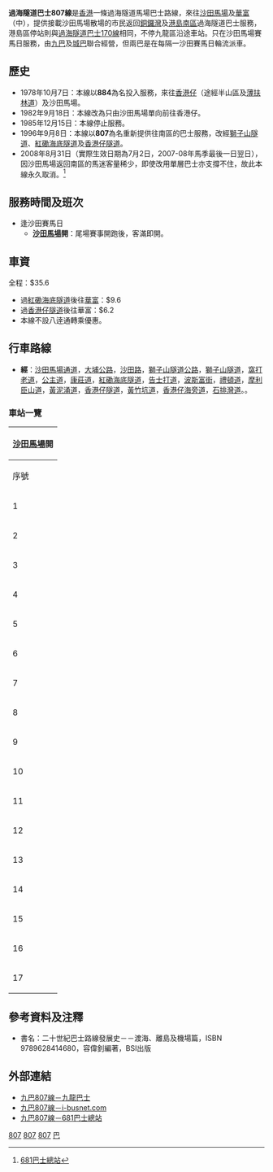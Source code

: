 {{公共汽車路線資訊
|路線名稱=過海隧道巴士807線 
|外文名稱=Cross Harbor Tunnel Route 807
|圖像尺寸=
|經營者=九龍巴士
|經營者二=城巴
|所屬車廠=
|路線用車=
|路綫資訊=
|起點站= [[沙田馬場|沙田馬場]]
|途經地點= [[沙田路_(香港)|沙田路]]、[[獅子山隧道|獅子山隧道]]、 [[紅磡海底隧道|紅磡海底隧道]]、[[香港仔隧道|香港仔隧道]]、[[黃竹坑道|黃竹坑道]]、[[香港仔海旁道|香港仔海旁道]]、[[華富道|華富道]]
|去程途經地點=
|回程途經地點=
|終點站= [[華富邨|華富（中）]]
|路線性質=
|全程行駛里程=
|單程行駛里程=25.4公里
|全程行車時間=
|單程行車時間= 45分鐘
|服務時間=
|起點站服務時間=尾場賽事開跑後，<br/>客滿即開<br/>（只於沙田賽馬日服務）
|終點站服務時間=不設回程
|班次頻率=客滿即開
|全程收費=$35.6
|分段收費站點=
|去程分段收費站點=過[[紅隧|紅隧]]後往[[華富邨|華富]]：$9.6<br/> 過[[香港仔隧道|香港仔隧道]]後往華富：$6.2
|回程分段收費站點=不設回程
|服務時間以外替代路線=
|主要競爭交通=[[港鐵|港鐵]]
|備註=
}}

'''過海隧道巴士807線'''是[[香港|香港]]一條過海隧道馬場巴士路線，來往[[沙田馬場|沙田馬場]]及[[華富邨|華富]]（中），提供接載沙田馬場散場的市民返回[[銅鑼灣|銅鑼灣]]及[[港島|港島]][[南區_(香港)|南區]]過海隧道巴士服務，港島區停站則與[[過海隧道巴士170線|過海隧道巴士170線]]相同，不停九龍區沿途車站。只在沙田馬場賽馬日服務，由[[九巴|九巴]]及[[城巴|城巴]]聯合經營，但兩巴是在每隔一沙田賽馬日輪流派車。

==歷史==
*1978年10月7日：本線以'''884'''為名投入服務，來往[[香港仔|香港仔]]（途經半山區及[[薄扶林道|薄扶林道]]）及沙田馬場。
*1982年9月18日：本線改為只由沙田馬場單向前往香港仔。
*1985年12月15日：本線停止服務。
*1996年9月8日：本線以'''807'''為名重新提供往南區的巴士服務，改經[[獅子山隧道|獅子山隧道]]、[[紅磡海底隧道|紅磡海底隧道]]及[[香港仔隧道|香港仔隧道]]。
*2008年8月31日（實際生效日期為7月2日，2007-08年馬季最後一日翌日），因沙田馬場返回南區的馬迷客量稀少，即使改用單層巴士亦支撐不住，故此本線永久取消。<ref>[http://www.681busterminal.com/807.html 681巴士總站]</ref>

==服務時間及班次==
*逢沙田賽馬日
**'''[[沙田馬場|沙田馬場]]開'''：尾場賽事開跑後，客滿即開。

==車資==
;全程：$35.6
*過[[紅磡海底隧道|紅磡海底隧道]]後往[[華富邨|華富]]：$9.6
*過[[香港仔隧道|香港仔隧道]]後往華富：$6.2
*本線不設八逹通轉乘優惠。

==行車路線==
*'''經'''：[[沙田馬場通道|沙田馬場通道]]，[[大埔公路|大埔公路]]，[[沙田路_(香港)|沙田路]]，[[獅子山隧道公路|獅子山隧道公路]]，[[獅子山隧道|獅子山隧道]]，[[窩打老道|窩打老道]]，[[公主道|公主道]]，[[康莊道|康莊道]]，[[紅磡海底隧道|紅磡海底隧道]]，[[告士打道|告士打道]]，[[波斯富街|波斯富街]]，[[禮頓道|禮頓道]]，[[摩利臣山道|摩利臣山道]]，[[黃泥涌道|黃泥涌道]]，[[香港仔隧道|香港仔隧道]]，[[黃竹坑道|黃竹坑道]]，[[香港仔海旁道|香港仔海旁道]]，[[石排灣道|石排灣道]]。。

===車站一覽===
{| class="wikitable" style="text-align: center"
! colspan="3" | [[沙田馬場|沙田馬場]]開
|-
! 序號 !! 車站名稱 !! 位置
|- 
| 1||[[沙田馬場|沙田馬場]]||[[沙田馬場巴士總站|沙田馬場巴士總站]]
{{Routemapbreak|colspan=6|{{SR|9}} {{TPR|沙田}}；{{SR|1}} [[沙田路_(香港)|沙田路]]至[[海底隧道_(香港)|海底隧道]]}}
|-
| 2||[[信和廣場|景隆街]]||[[告士打道|告士打道]]
|-
| 3||[[利舞臺廣場|利舞臺廣場]]||[[波斯富街|波斯富街]]
|-
| 4||[[紀利華木球會|紀利華木球會]]||[[禮頓道|禮頓道]]
|-
| 5||[[跑馬地馬場|跑馬地馬場]]||[[摩理臣山道|摩理臣山道]]
{{Routemapbreak|colspan=6|{{SR|1}} [[香港仔隧道|香港仔隧道]]}}
|-
| 6||[[香港仔隧道|香港仔隧道]]收費廣場||rowspan=4|[[黃竹坑道|黃竹坑道]]
|-
| 7||[[香港仔運動場|香港仔運動場]]
|-
| 8||[[南朗山道|南朗山道]]
|-
| 9||[[香葉道|勝利工廠大廈]]
|-
| 10||[[逸港居|逸港居]]||rowspan=4|[[香港仔海傍道|香港仔海傍道]]
|-
| 11||[[香港仔海濱公園|香港仔海濱公園]]
|-
| 12||[[香港仔魚類批發市場|香港仔魚類批發市場]]
|-
| 13||[[田灣街|田灣街]]
|-
| 14||[[華富邨|華富邨]]華樂樓||rowspan=3|[[華富道|華富道]]
|-
| 15||[[華富邨#商場|華富商場]]
|-
| 16||華富邨華清樓
|-
| 17||華富（中）||[[華富（中）巴士總站|華富（中）巴士總站]]
|}

==參考資料及注釋==
{{Reflist|2}}
*書名：二十世紀巴士路線發展史－－渡海、離島及機場篇，ISBN 9789628414680，容偉釗編著，BSI出版

==外部連結==
*[http://www.kmb.hk/chinese.php?page=search&prog=route_no.php&route_no=807 九巴807線－九龍巴士]
*[http://www.i-busnet.com/busroute/kmb/kmbr807.php 九巴807線－i-busnet.com]{{dead link|date=2018年4月 |bot=InternetArchiveBot |fix-attempted=yes }}
*[http://www.681busterminal.com/807.html 九巴807線－681巴士總站]

[[Category:已取消九龍巴士路線|807]]
[[Category:已取消城巴路線|807]]
[[Category:已取消過海隧道巴士路線|807]]
[[Category:2008年香港廢除|巴]]